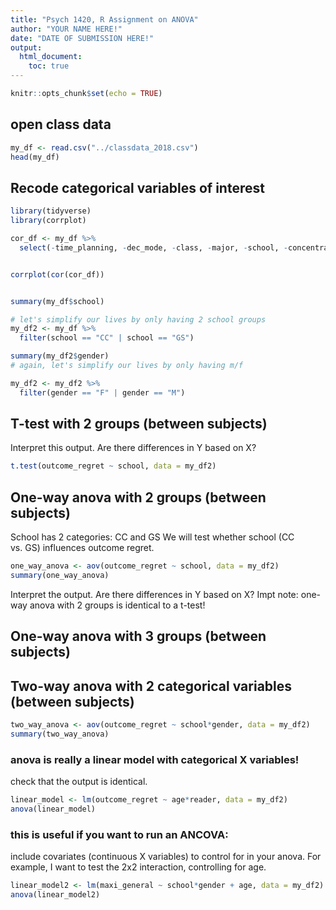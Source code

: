 ```yaml
---
title: "Psych 1420, R Assignment on ANOVA"
author: "YOUR NAME HERE!"
date: "DATE OF SUBMISSION HERE!"
output:
  html_document:
    toc: true
---
```


```r
knitr::opts_chunk$set(echo = TRUE)
```


## open class data 
```r
my_df <- read.csv("../classdata_2018.csv")
head(my_df)
```


## Recode categorical variables of interest
```r
library(tidyverse)
library(corrplot)

cor_df <- my_df %>%
  select(-time_planning, -dec_mode, -class, -major, -school, -concentration, -gender, -handed)


corrplot(cor(cor_df))


summary(my_df$school)

# let's simplify our lives by only having 2 school groups
my_df2 <- my_df %>%
  filter(school == "CC" | school == "GS")

summary(my_df2$gender)
# again, let's simplify our lives by only having m/f

my_df2 <- my_df2 %>%
  filter(gender == "F" | gender == "M")

```

## T-test with 2 groups (between subjects)
Interpret this output. Are there differences in Y based on X?
```r
t.test(outcome_regret ~ school, data = my_df2)

```

## One-way anova with 2 groups (between subjects)
School has 2 categories: CC and GS
We will test whether school (CC vs. GS) influences outcome regret. 
```r
one_way_anova <- aov(outcome_regret ~ school, data = my_df2)
summary(one_way_anova)
```
Interpret the output. Are there differences in Y based on X? 
Impt note: one-way anova with 2 groups is identical to a t-test! 





## One-way anova with 3 groups (between subjects)


## Two-way anova with 2 categorical variables (between subjects)
```r
two_way_anova <- aov(outcome_regret ~ school*gender, data = my_df2)
summary(two_way_anova)
```


### anova is really a linear model with categorical X variables!
check that the output is identical. 
```r
linear_model <- lm(outcome_regret ~ age*reader, data = my_df2)
anova(linear_model)
```

### this is useful if you want to run an ANCOVA:
include covariates (continuous X variables) to control for in your anova.
For example, I want to test the 2x2 interaction, controlling for age.
```r
linear_model2 <- lm(maxi_general ~ school*gender + age, data = my_df2)
anova(linear_model2)
```
